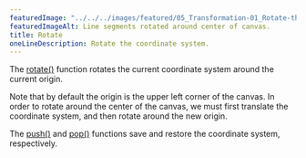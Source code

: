 ---
featuredImage: "../../../images/featured/05_Transformation-01_Rotate-thumbnail.png"
featuredImageAlt: Line segments rotated around center of canvas.
title: Rotate
oneLineDescription: Rotate the coordinate system.
---

The
<a href="/reference/p5/rotate">rotate()</a>
function rotates the current coordinate system around the current
origin.

Note that by default the origin is the upper left corner of the canvas.
In order to rotate around the center of the canvas, we must first
translate the coordinate system, and then rotate around the new origin.

The 
<a href="/reference/p5/push">push()</a>
and
<a href="/reference/p5/pop">pop()</a>
functions save and restore the coordinate system, respectively.